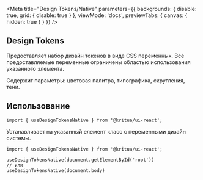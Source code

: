 
<Meta
    title="Design Tokens/Native"
    parameters={{
        backgrounds: {
            disable: true,
            grid: {
                disable: true
            }
        },
        viewMode: 'docs',
        previewTabs: {
            canvas: {
                hidden: true
            }
        }
    }}
/>

## Design Tokens
Предоставляет набор дизайн токенов в виде CSS переменных. Все предоставляемые переменные ограничены областью использования указанного элемента.

Содержит параметры: цветовая палитра, типографика, скругления, тени.

## Использование
```tsx
import { useDesignTokensNative } from '@kritua/ui-react';
```

Устанавливает на указанный елемент класс с переменными дизайн системы.
```tsx
import { useDesignTokensNative } from '@kritua/ui-react';

useDesignTokensNative(document.getElementById('root'))
// или
useDesignTokensNative(document.body)
```
